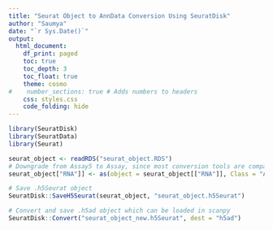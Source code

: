 ```yaml
---
title: "Seurat Object to AnnData Conversion Using SeuratDisk"
author: "Saumya"
date: "`r Sys.Date()`"
output:
  html_document:
    df_print: paged
    toc: true
    toc_depth: 3
    toc_float: true
    theme: cosmo
#    number_sections: true # Adds numbers to headers
    css: styles.css
    code_folding: hide
---
```


```r
library(SeuratDisk)
library(SeuratData)
library(Seurat)
```

```r
seurat_object <- readRDS("seurat_object.RDS")
# Downgrade from Assay5 to Assay, since most conversion tools are compatiable with Seurat V3/V4 but not V5
seurat_object["RNA"]] <- as(object = seurat_object[["RNA"]], Class = "Assay")

# Save .h5Seurat object
SeuratDisk::SaveH5Seurat(seurat_object, "seurat_object.h5Seurat")

# Convert and save .h5ad object which can be loaded in scanpy
SeuratDisk::Convert("seurat_object_new.h5Seurat", dest = "h5ad")
```
